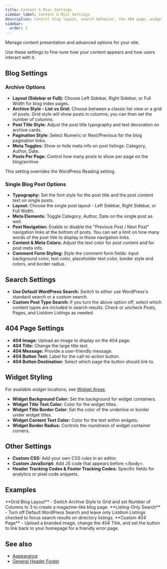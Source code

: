 ```yaml
---
title: Content & Misc Settings
sidebar_label: Content & Misc Settings
description: Control blog layout, search behavior, the 404 page, widget styling, and custom code in Listdomer.
sidebar:
  order: 3
---
```


Manage content presentation and advanced options for your site.

<Aside type="tip">Use these settings to fine-tune how your content appears and how users interact with it.</Aside>

## Blog Settings

### Archive Options

- **Layout (Sidebar or Full):** Choose Left Sidebar, Right Sidebar, or Full Width for blog index pages.
- **Archive Style - List vs Grid:** Choose between a classic list view or a grid of posts. Grid style will show posts in columns; you can then set the number of columns.
- **Post Title Style:** Adjust the post title typography and text decoration on archive cards.
- **Pagination Style:** Select Numeric or Next/Previous for the blog pagination links.
- **Meta Toggles:** Show or hide meta info on post listings: Category, Author, Date.
- **Posts Per Page:** Control how many posts to show per page on the blog/archive.

<Aside type="tip">This setting overrides the WordPress Reading setting.</Aside>

### Single Blog Post Options

- **Typography:** Set the font style for the post title and the post content text on single posts.
- **Layout:** Choose the single post layout - Left Sidebar, Right Sidebar, or Full Width.
- **Meta Elements:** Toggle Category, Author, Date on the single post as well.
- **Post Navigation:** Enable or disable the "Previous Post / Next Post" navigation links at the bottom of posts. You can set a limit on how many words of the post title to display in those navigation links.
- **Content & Meta Colors:** Adjust the text color for post content and for post meta info.
- **Comment Form Styling:** Style the comment form fields: input background color, text color, placeholder text color, border style and colors, and border radius.

## Search Settings

- **Use Default WordPress Search:** Switch to either use WordPress's standard search or a custom search.
- **Custom Post Type Search:** If you turn the above option off, select which content types are included in search results. Check or uncheck Posts, Pages, and Listdom Listings as needed.

## 404 Page Settings

- **404 Image:** Upload an image to display on the 404 page.
- **404 Title:** Change the large title text.
- **404 Message:** Provide a user-friendly message.
- **404 Button Text:** Label for the call-to-action button.
- **404 Button Destination:** Select which page the button should link to.

## Widget Styling

For available widget locations, see [Widget Areas](/listdom/listdomer-theme/widgets/widget-areas/).

- **Widget Background Color:** Set the background for widget containers.
- **Widget Title Text Color:** Color for the widget titles.
- **Widget Title Border Color:** Set the color of the underline or border under widget titles.
- **Widget Content Text Color:** Color for the text within widgets.
- **Widget Border Radius:** Controls the roundness of widget container corners.

## Other Settings

- **Custom CSS:** Add your own CSS rules in an editor.
- **Custom JavaScript:** Add JS code that appears before &lt;/body&gt;.
- **Header Tracking Codes & Footer Tracking Codes:** Specific fields for analytics or pixel code snippets.

## Examples

<CardGrid>
  <Card>**Grid Blog Layout** - Switch Archive Style to Grid and set Number of Columns to 3 to create a magazine-like blog page.</Card>
  <Card>**Listing-Only Search** - Turn off Default WordPress Search and leave only Listdom Listings checked to focus search results on directory listings.</Card>
  <Card>**Custom 404 Page** - Upload a branded image, change the 404 Title, and set the button to link back to your homepage for a friendly error page.</Card>
</CardGrid>



## See also

- [Appearance](/listdom/listdomer-theme/settings/appearance/)
- [General Header Footer](/listdom/listdomer-theme/settings/general-header-footer/)
